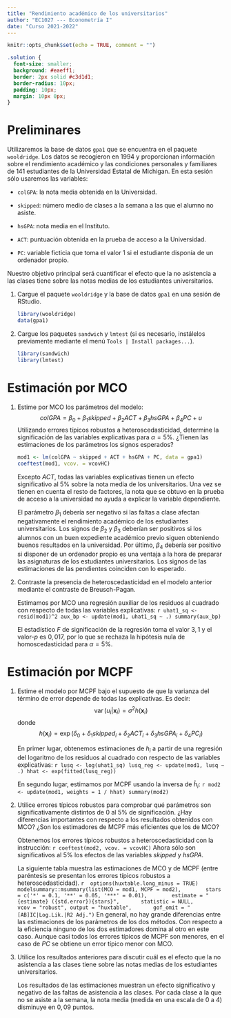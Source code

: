 ```yaml
---
title: "Rendimiento académico de los universitarios"
author: "EC1027 --- Econometría I"
date: "Curso 2021-2022"
---
```


```r
knitr::opts_chunk$set(echo = TRUE, comment = "")
```
```css
.solution {
  font-size: smaller;
  background: #eaeff1;
  border: 2px solid #c3d1d1;
  border-radius: 10px;
  padding: 10px;
  margin: 10px 0px;
}
```

# Preliminares

Utilizaremos la base de datos `gpa1` que se encuentra en el paquete `wooldridge`. Los datos se recogieron en 1994 y proporcionan información sobre el rendimiento académico y las condiciones personales y familiares de 141 estudiantes de la Universidad Estatal de Michigan. En esta sesión sólo usaremos las variables:

- `colGPA`: la nota media obtenida en la Universidad.

- `skipped`: número medio de clases a la semana a las que el alumno no asiste.

- `hsGPA`: nota media en el Instituto.

- `ACT`: puntuación obtenida en la prueba de acceso a la Universidad.

- `PC`: variable ficticia que toma el valor 1 si el estudiante disponía de un ordenador propio.

Nuestro objetivo principal será cuantificar el efecto que la no asistencia a las clases tiene sobre las notas medias de los estudiantes universitarios.

1. Cargue el paquete `wooldridge` y la base de datos `gpa1` en una sesión de RStudio.

   :::: {.solution} 
    ```r
    library(wooldridge)
    data(gpa1)
    ```
   ::::

2. Cargue los paquetes `sandwich` y `lmtest` (si es necesario, instálelos previamente mediante el menú `Tools | Install packages...`).

   :::: {.solution} 
    ```r
library(sandwich)
library(lmtest)
    ```
   ::::

# Estimación por MCO


1. Estime por MCO los parámetros del modelo:
   $$
     \mathit{colGPA} = \beta_0 
     + \beta_1 \mathit{skipped} 
     + \beta_2  \mathit{ACT} 
     + \beta_3 \mathit{hsGPA} 
     + \beta_4 \mathit{PC} 
    + u 
   $$
   Utilizando errores típicos robustos a heteroscedasticidad, determine la significación de las variables explicativas para $\alpha = 5\%$. ¿Tienen las estimaciones de los parámetros los signos esperados?

   :::: {.solution} 
    ```r
mod1 <- lm(colGPA ~ skipped + ACT + hsGPA + PC, data = gpa1)
coeftest(mod1, vcov. = vcovHC)
    ```

   Excepto $\mathit{ACT}$, todas las variables explicativas tienen un efecto significativo al $5\%$ sobre la nota media de los universitarios. Una vez se tienen en cuenta el resto de factores, la nota que se obtuvo en la prueba de acceso a la universidad no ayuda a explicar la variable dependiente.
   
   El parámetro $\beta_1$ debería ser negativo si las faltas a clase afectan negativamente el rendimiento académico de los estudiantes universitarios. Los signos de $\beta_2$ y $\beta_3$ deberían ser positivos si los alumnos con un buen expediente académico previo siguen obteniendo buenos resultados en la universidad. Por último, $\beta_4$ debería ser positivo si disponer de un ordenador propio es una ventaja a la hora de preparar las asignaturas de los estudiantes universitarios. Los signos de las estimaciones de las pendientes coinciden con lo esperado.
   ::::

2. Contraste la presencia de heteroscedasticidad en el modelo anterior mediante el contraste de Breusch-Pagan.

   :::: {.solution} 
   Estimamos por MCO una regresión auxiliar de los residuos al cuadrado con respecto de todas las variables explicativas:
    ```r
uhat1_sq <- resid(mod1)^2
aux_bp <- update(mod1, uhat1_sq ~ .)
summary(aux_bp)
    ```
   
   El estadístico $F$ de significación de la regresión toma el valor $3{,}1$ y el valor-*p* es $0{,}017$, por lo que se rechaza la hipótesis nula de homoscedasticidad para $\alpha = 5\%$.
   ::::

# Estimación por MCPF

1. Estime el modelo por MCPF bajo el supuesto de que la varianza del término de error depende de todas las explicativas. Es decir:
   $$
    \operatorname{var}(u_i | \boldsymbol{x}_i) = \sigma^2 h(\boldsymbol{x}_i)
   $$
   donde 
   $$
    h(\boldsymbol{x}_i) = \exp(\delta_0 
    + \delta_1 \mathit{skipped}_i
    + \delta_2 \mathit{ACT}_i
    + \delta_3 \mathit{hsGPA}_i
    + \delta_4 \mathit{PC}_i)
   $$

   :::: {.solution} 
   En primer lugar, obtenemos estimaciones de $h_i$ a partir de una regresión del logaritmo de los residuos al cuadrado con respecto de las variables explicativas: 
    ```r
lusq <- log(uhat1_sq)
lusq_reg <- update(mod1, lusq ~ .)
hhat <- exp(fitted(lusq_reg))
    ```

    En segundo lugar, estimamos por MCPF usando la inversa de $\hat{h}_i$:
    ```r
mod2 <- update(mod1, weights = 1 / hhat)
summary(mod2)
    ```
   ::::

2. Utilice errores típicos robustos para comprobar qué parámetros son significativamente distintos de $0$ al $5\%$ de significación. ¿Hay diferencias importantes con respecto a los resultados obtenidos con MCO? ¿Son los estimadores de MCPF más eficientes que los de MCO?


   :::: {.solution} 
   Obtenemos los errores típicos robustos a heteroscedasticidad con la instrucción:
    ```r
coeftest(mod2, vcov. = vcovHC)
    ```
   Ahora sólo son significativos al $5\%$ los efectos de las variables $\mathit{skipped}$ y $\mathit{hsGPA}$. 
   
   La siguiente tabla muestra las estimaciones de MCO y de MCPF (entre paréntesis se presentan los errores típicos robustos a heteroscedasticidad). 
    ```r
    options(huxtable.long_minus = TRUE)
    modelsummary::msummary(list(MCO = mod1, MCPF = mod2), 
         stars = c('*' = 0.1, '**' = 0.05, '***' = 0.01), 
         estimate = "{estimate} ({std.error}){stars}",
         statistic = NULL,
         vcov = "robust", output = "huxtable",
         gof_omit = "[AB]IC|Log.Lik.|R2 Adj.")
    ```
    En general, no hay grande diferencias entre las estimaciones de los parámetros de los dos métodos. Con respecto a la eficiencia ninguno de los dos estimadores domina al otro en este caso. Aunque casi todos los errores típicos de MCPF son menores, en el caso de $\mathit{PC}$ se obtiene un error típico menor con MCO.    
   ::::

3. Utilice los resultados anteriores para discutir cuál es el efecto que la no asistencia a las clases tiene sobre las notas medias de los estudiantes universitarios.

   :::: {.solution} 
   Los resultados de las estimaciones muestran un efecto significativo y negativo de las faltas de asistencia a las clases. Por cada clase a la que no se asiste a la semana, la nota media (medida en una escala de 0 a 4) disminuye en $0{,}09$ puntos.
   ::::

